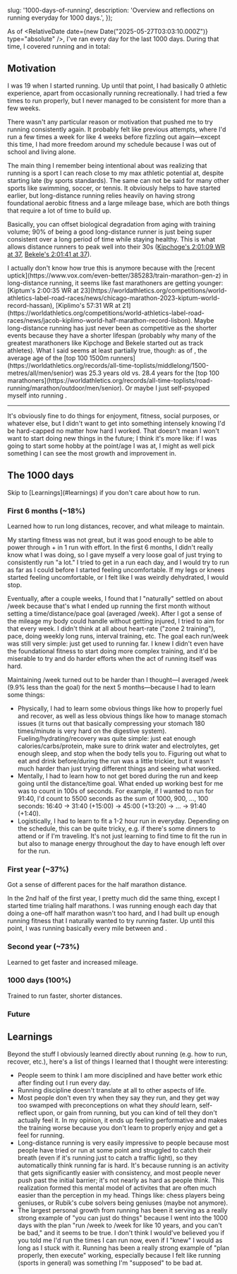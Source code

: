 



  slug: '1000-days-of-running',
  description: 'Overview and reflections on running everyday for 1000 days.',
});

<BlogHeader slug="1000-days-of-running" />

As of <RelativeDate date={new Date("2025-05-27T03:03:10.000Z")} type="absolute" />, I&apos;ve ran every day for the last 1000 days.
During that time, I covered <Distance m={18_779_010} /> running and <Distance m={24_001_620} /> in total:

<Overview />

## Motivation

I was 19 when I started running.
Up until that point, I had basically 0 athletic experience, apart from occasionally running recreationally.
I had tried a few times to run properly, but I never managed to be consistent for more than a few weeks.

There wasn&apos;t any particular reason or motivation that pushed me to try running consistently again.
It probably felt like previous attempts, where I&apos;d run a few times a week for like 4 weeks before fizzling out again&mdash;except this time, I had more freedom around my schedule because I was out of school and living alone.

The main thing I remember being intentional about was realizing that running is a sport I can reach close to my max athletic potential at, despite starting late (by sports standards).
The same can not be said for many other sports like swimming, soccer, or tennis.
It obviously helps to have started earlier, but long-distance running relies heavily on having strong foundational aerobic fitness and a large mileage base, which are both things that require a lot of time to build up.

Basically, you can offset biological degradation from aging with training volume;
90% of being a good long-distance runner is just being super consistent over a long period of time while staying healthy.
This is what allows distance runners to peak well into their 30s ([Kipchoge&apos;s 2:01:09 WR at 37](https://worldathletics.org/news/report/eliud-kipchoge-world-record-berlin-marathon-2022), [Bekele&apos;s 2:01:41 at 37](https://worldathletics.org/news/report/bekele-berlin-marathon-2019)).

<Callout intent="info">
  I actually don&apos;t know how true this is anymore because with the [recent uptick](https://www.vox.com/even-better/385283/train-marathon-gen-z) in long-distance running, it seems like fast marathoners are getting younger: [Kiptum&apos;s 2:00:35 WR at 23](https://worldathletics.org/competitions/world-athletics-label-road-races/news/chicago-marathon-2023-kiptum-world-record-hassan), [Kiplimo&apos;s 57:31 WR at 21](https://worldathletics.org/competitions/world-athletics-label-road-races/news/jacob-kiplimo-world-half-marathon-record-lisbon).
  Maybe long-distance running has just never been as competitive as the shorter events because they have a shorter lifespan (probably why many of the greatest marathoners like Kipchoge and Bekele started out as track athletes).
  What I said seems at least partially true, though: as of <RelativeDate className="text-xs h-[1.125rem]" date={new Date(1748472248646)} type="absolute" />, the average age of the [top 100 1500m runners](https://worldathletics.org/records/all-time-toplists/middlelong/1500-metres/all/men/senior) was 25.3 years old vs. 28.4 years for the [top 100 marathoners](https://worldathletics.org/records/all-time-toplists/road-running/marathon/outdoor/men/senior).
  Or maybe I just self-psyoped myself into running <Distance className="text-blue-11 hover:text-blue-12" m={18_779_010} />.
</Callout>

---

It&apos;s obviously fine to do things for enjoyment, fitness, social purposes, or whatever else, but I didn&apos;t want to get into something intensely knowing I&apos;d be hard-capped no matter how hard I worked.
That doesn&apos;t mean I won&apos;t want to start doing new things in the future;
I think it&apos;s more like: if I was going to start some hobby at the point/age I was at, I might as well pick something I can see the most growth and improvement in.

## The 1000 days

<Callout intent="info" size="sm">
  Skip to [Learnings](#learnings) if you don&apos;t care about how to run.
</Callout>

### First 6 months (~18%)

<Callout intent="none">
  Learned how to run long distances, recover, and what mileage to maintain.
</Callout>

My starting fitness was not great, but it was good enough to be able to power through <Distance m={16_093} />+ in 1 run with effort.
In the first 6 months, I didn&apos;t really know what I was doing, so I gave myself a very loose goal of just trying to consistently run "a lot."
I tried to get in a run each day, and I would try to run as far as I could before I started feeling uncomfortable.
If my legs or knees started feeling uncomfortable, or I felt like I was weirdly dehydrated, I would stop.

Eventually, after a couple weeks, I found that I "naturally" settled on about <Distance m={128_748} />/week because that&apos;s what I ended up running the first month without setting a time/distance/pace goal (averaged <Distance m={128_604} />/week).
After I got a sense of the mileage my body could handle without getting injured, I tried to aim for that every week.
I didn&apos;t think at all about heart-rate ("zone 2 training"), pace, doing weekly long runs, interval training, etc.
The goal each run/week was still very simple: just get used to running far.
I knew I didn&apos;t even have the foundational fitness to start doing more complex training, and it&apos;d be miserable to try and do harder efforts when the act of running itself was hard.

Maintaining <Distance m={128_748} />/week turned out to be harder than I thought&mdash;I averaged <Distance m={116_014} />/week (9.9% less than the goal) for the next 5 months&mdash;because I had to learn some things:
- Physically, I had to learn some obvious things like how to properly fuel and recover, as well as less obvious things like how to manage stomach issues (it turns out that basically compressing your stomach 180 times/minute is very hard on the digestive system).
Fueling/hydrating/recovery was quite simple: just eat enough calories/carbs/protein, make sure to drink water and electrolytes, get enough sleep, and stop when the body tells you to.
Figuring out what to eat and drink before/during the run was a little trickier, but it wasn&apos;t much harder than just trying different things and seeing what worked.
- Mentally, I had to learn how to not get bored during the run and keep going until the distance/time goal.
What ended up working best for me was to count in 100s of seconds.
For example, if I wanted to run for 91:40, I&apos;d count to 5500 seconds as the sum of 1000, 900, ..., 100 seconds: 16:40 -> 31:40 (+15:00) -> 45:00 (+13:20) -> ... -> 91:40 (+1:40).
- Logistically, I had to learn to fit a 1-2 hour run in everyday.
Depending on the schedule, this can be quite tricky, e.g. if there&apos;s some dinners to attend or if I&apos;m traveling.
It&apos;s not just learning to find time to fit the run in but also to manage energy throughout the day to have enough left over for the run.

### First year (~37%)

<Callout intent="none">
  Got a sense of different paces for the half marathon distance.
</Callout>

In the 2nd half of the first year, I pretty much did the same thing, except I started time trialing half marathons.
I was running enough each day that doing a one-off half marathon wasn&apos;t too hard, and I had built up enough running fitness that I naturally wanted to try running faster.
Up until this point, I was running basically every mile between <Pace s={295} /> and <Pace s={320} />.

### Second year (~73%)

<Callout intent="none">
  Learned to get faster and increased mileage.
</Callout>

### 1000 days (100%)

<Callout intent="none">
  Trained to run faster, shorter distances.
</Callout>

### Future

## Learnings

Beyond the stuff I obviously learned directly about running (e.g. how to run, recover, etc.), here&apos;s a list of things I learned that I thought were interesting:
- People seem to think I am more disciplined and have better work ethic after finding out I run every day.
- Running discipline doesn&apos;t translate at all to other aspects of life.
- Most people don&apos;t even try when they say they run, and they get way too swamped with preconceptions on what they _should_ learn, self-reflect upon, or gain from running, but you can kind of tell they don&apos;t actually feel it.
In my opinion, it ends up feeling performative and makes the training worse because you don&apos;t learn to properly enjoy and get a feel for running.
- Long-distance running is very easily impressive to people because most people have tried or run at some point and struggled to catch their breath (even if it&apos;s running just <Distance m={10} /> to catch a traffic light), so they automatically think running far is hard.
It&apos;s because running is an activity that gets significantly easier with consistency, and most people never push past the initial barrier;
it&apos;s not nearly as hard as people think.
This realization formed this mental model of activites that are often much easier than the perception in my head.
Things like: chess players being geniuses, or Rubik&apos;s cube solvers being geniuses (maybe not anymore).
- The largest personal growth from running has been it serving as a really strong example of "you can just do things" because I went into the 1000 days with the plan "run <Distance m={128_748} />/week to <Distance m={160_934} />/week for like 10 years, and you can&apos;t be bad," and it seems to be true.
I don&apos;t think I would&apos;ve believed you if you told me I&apos;d run the times I can run now, even if I "knew" I would as long as I stuck with it.
Running has been a really strong example of "plan properly, then execute" working, especially because I felt like running (sports in general) was something I&apos;m "supposed" to be bad at.
